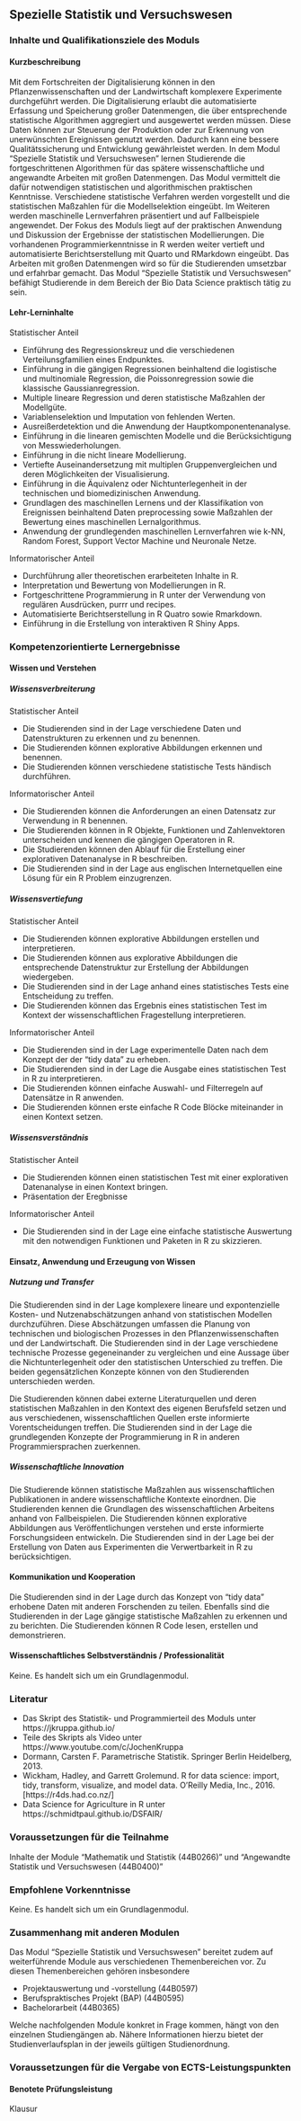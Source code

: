 ## Spezielle Statistik und Versuchswesen {#sec-module-spezielle}

### Inhalte und Qualifikationsziele des Moduls

#### Kurzbeschreibung

Mit dem Fortschreiten der Digitalisierung können in den Pflanzenwissenschaften und der Landwirtschaft komplexere Experimente durchgeführt werden. Die Digitalisierung erlaubt die automatisierte Erfassung und Speicherung großer Datenmengen, die über entsprechende statistische Algorithmen aggregiert und ausgewertet werden müssen. Diese Daten können zur Steuerung der Produktion oder zur Erkennung von unerwünschten Ereignissen genutzt werden. Dadurch kann eine bessere Qualitätssicherung und Entwicklung gewährleistet werden. In dem Modul "Spezielle Statistik und Versuchswesen" lernen Studierende die fortgeschrittenen Algorithmen für das spätere wissenschaftliche und angewandte Arbeiten mit großen Datenmengen. Das Modul vermittelt die dafür notwendigen statistischen und algorithmischen praktischen Kenntnisse. Verschiedene statistische Verfahren werden vorgestellt und die statistischen Maßzahlen für die Modellselektion eingeübt. Im Weiteren werden maschinelle Lernverfahren präsentiert und auf Fallbeispiele angewendet. Der Fokus des Moduls liegt auf der praktischen Anwendung und Diskussion der Ergebnisse der statistischen Modellierungen. Die vorhandenen Programmierkenntnisse in R werden weiter vertieft und automatisierte Berichtserstellung mit Quarto und RMarkdown eingeübt. Das Arbeiten mit großen Datenmengen wird so für die Studierenden umsetzbar und erfahrbar gemacht. Das Modul "Spezielle Statistik und Versuchswesen" befähigt Studierende in dem Bereich der Bio Data Science praktisch tätig zu sein.

#### Lehr-Lerninhalte

Statistischer Anteil

-   Einführung des Regressionskreuz und die verschiedenen Verteilunsgfamilien eines Endpunktes.
-   Einführung in die gängigen Regressionen beinhaltend die logistische und multinomiale Regression, die Poissonregression sowie die klassische Gaussianregression.
-   Multiple lineare Regression und deren statistische Maßzahlen der Modellgüte.
-   Variablenselektion und Imputation von fehlenden Werten.
-   Ausreißerdetektion und die Anwendung der Hauptkomponentenanalyse.
-   Einführung in die linearen gemischten Modelle und die Berücksichtigung von Messwiederholungen.
-   Einführung in die nicht lineare Modellierung.
-   Vertiefte Auseinandersetzung mit multiplen Gruppenvergleichen und deren Möglichkeiten der Visualisierung.
-   Einführung in die Äquivalenz oder Nichtunterlegenheit in der technischen und biomedizinischen Anwendung.
-   Grundlagen des maschinellen Lernens und der Klassifikation von Ereignissen beinhaltend Daten preprocessing sowie Maßzahlen der Bewertung eines maschinellen Lernalgorithmus.
-   Anwendung der grundlegenden maschinellen Lernverfahren wie k-NN, Random Forest, Support Vector Machine und Neuronale Netze.

Informatorischer Anteil

-   Durchführung aller theoretischen erarbeiteten Inhalte in R.
-   Interpretation und Bewertung von Modellierungen in R.
-   Fortgeschrittene Programmierung in R unter der Verwendung von regulären Ausdrücken, purrr und recipes.
-   Automatisierte Berichtserstellung in R Quatro sowie Rmarkdown.
-   Einführung in die Erstellung von interaktiven R Shiny Apps.

### Kompetenzorientierte Lernergebnisse

#### Wissen und Verstehen

##### Wissensverbreiterung

Statistischer Anteil

-   Die Studierenden sind in der Lage verschiedene Daten und Datenstrukturen zu erkennen und zu benennen.
-   Die Studierenden können explorative Abbildungen erkennen und benennen.
-   Die Studierenden können verschiedene statistische Tests händisch durchführen.

Informatorischer Anteil

-   Die Studierenden können die Anforderungen an einen Datensatz zur Verwendung in R benennen.
-   Die Studierenden können in R Objekte, Funktionen und Zahlenvektoren unterscheiden und kennen die gängigen Operatoren in R.
-   Die Studierenden können den Ablauf für die Erstellung einer explorativen Datenanalyse in R beschreiben.
-   Die Studierenden sind in der Lage aus englischen Internetquellen eine Lösung für ein R Problem einzugrenzen.

##### Wissensvertiefung

Statistischer Anteil

-   Die Studierenden können explorative Abbildungen erstellen und interpretieren.
-   Die Studierenden können aus explorative Abbildungen die entsprechende Datenstruktur zur Erstellung der Abbildungen wiedergeben.
-   Die Studierenden sind in der Lage anhand eines statistisches Tests eine Entscheidung zu treffen.
-   Die Studierenden können das Ergebnis eines statistischen Test im Kontext der wissenschaftlichen Fragestellung interpretieren.

Informatorischer Anteil

-   Die Studierenden sind in der Lage experimentelle Daten nach dem Konzept der der "tidy data" zu erheben.
-   Die Studierenden sind in der Lage die Ausgabe eines statistischen Test in R zu interpretieren.
-   Die Studierenden können einfache Auswahl- und Filterregeln auf Datensätze in R anwenden.
-   Die Studierenden können erste einfache R Code Blöcke miteinander in einen Kontext setzen.

##### Wissensverständnis

Statistischer Anteil

-   Die Studierenden können einen statistischen Test mit einer explorativen Datenanalyse in einen Kontext bringen.
-   Präsentation der Eregbnisse

Informatorischer Anteil

-   Die Studierenden sind in der Lage eine einfache statistische Auswertung mit den notwendigen Funktionen und Paketen in R zu skizzieren.

#### Einsatz, Anwendung und Erzeugung von Wissen

##### Nutzung und Transfer

Die Studierenden sind in der Lage komplexere lineare und expontenzielle Kosten- und Nutzenabschätzungen anhand von statistischen Modellen durchzuführen. Diese Abschätzungen umfassen die Planung von technischen und biologischen Prozesses in den Pflanzenwissenschaften und der Landwirtschaft. Die Studierenden sind in der Lage verschiedene technische Prozesse gegeneinander zu vergleichen und eine Aussage über die Nichtunterlegenheit oder den statistischen Unterschied zu treffen. Die beiden gegensätzlichen Konzepte können von den Studierenden unterschieden werden.

Die Studierenden können dabei externe Literaturquellen und deren statistischen Maßzahlen in den Kontext des eigenen Berufsfeld setzen und aus verschiedenen, wissenschaftlichen Quellen erste informierte Vorentscheidungen treffen. Die Studierenden sind in der Lage die grundlegenden Konzepte der Programmierung in R in anderen Programmiersprachen zuerkennen.

##### Wissenschaftliche Innovation

Die Studierende können statistische Maßzahlen aus wissenschaftlichen Publikationen in andere wissenschaftliche Kontexte einordnen. Die Studierenden kennen die Grundlagen des wissenschaftlichen Arbeitens anhand von Fallbeispielen. Die Studierenden können explorative Abbildungen aus Veröffentlichungen verstehen und erste informierte Forschungsideen entwickeln. Die Studierenden sind in der Lage bei der Erstellung von Daten aus Experimenten die Verwertbarkeit in R zu berücksichtigen.

#### Kommunikation und Kooperation

Die Studierenden sind in der Lage durch das Konzept von "tidy data" erhobene Daten mit anderen Forschenden zu teilen. Ebenfalls sind die Studierenden in der Lage gängige statistische Maßzahlen zu erkennen und zu berichten. Die Studierenden können R Code lesen, erstellen und demonstrieren.

#### Wissenschaftliches Selbstverständnis / Professionalität

Keine. Es handelt sich um ein Grundlagenmodul.

### Literatur

-   Das Skript des Statistik- und Programmierteil des Moduls unter https://jkruppa.github.io/
-   Teile des Skripts als Video unter https://www.youtube.com/c/JochenKruppa
-   Dormann, Carsten F. Parametrische Statistik. Springer Berlin Heidelberg, 2013.
-   Wickham, Hadley, and Garrett Grolemund. R for data science: import, tidy, transform, visualize, and model data. O'Reilly Media, Inc., 2016. \[https://r4ds.had.co.nz/\]
-   Data Science for Agriculture in R unter https://schmidtpaul.github.io/DSFAIR/

### Voraussetzungen für die Teilnahme

Inhalte der Module "Mathematik und Statistik (44B0266)" und "Angewandte Statistik und Versuchswesen (44B0400)"

### Empfohlene Vorkenntnisse

Keine. Es handelt sich um ein Grundlagenmodul.

### Zusammenhang mit anderen Modulen

Das Modul "Spezielle Statistik und Versuchswesen" bereitet zudem auf weiterführende Module aus verschiedenen Themenbereichen vor. Zu diesen Themenbereichen gehören insbesondere

-   Projektauswertung und -vorstellung (44B0597)
-   Berufspraktisches Projekt (BAP) (44B0595)
-   Bachelorarbeit (44B0365)

Welche nachfolgenden Module konkret in Frage kommen, hängt von den einzelnen Studiengängen ab. Nähere Informationen hierzu bietet der Studienverlaufsplan in der jeweils gültigen Studienordnung.

### Voraussetzungen für die Vergabe von ECTS-Leistungspunkten

#### Benotete Prüfungsleistung

Klausur
